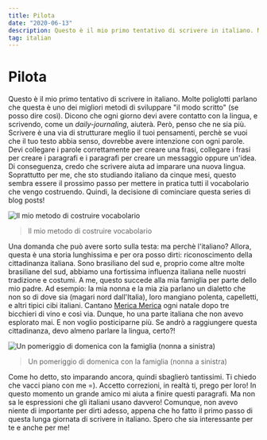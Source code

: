 ```yaml
---
title: Pilota
date: "2020-06-13"
description: Questo è il mio primo tentativo di scrivere in italiano. Molte poliglotti parlano che questa è uno dei migliori metodi di sviluppare
tag: italian
---
```


# Pilota

Questo è il mio primo tentativo di scrivere in italiano. Molte poliglotti
parlano che questa è uno dei migliori metodi di sviluppare "il modo scritto"
(se posso dire così). Dicono che ogni giorno devi avere contatto con la lingua,
e scrivendo, come un *daily-journaling*, aiuterà. Però, penso che ne sia più.
Scrivere è una via di strutturare meglio il tuoi pensamenti, perchè se vuoi che
il tuo testo abbia senso, dovrebbe avere intenzione con ogni parole. Devi
collegare i parole correttamente per creare una frasi, collegare i frasi per
creare i paragrafi e i paragrafi per creare un messaggio oppure un'idea. Di
conseguenza, credo che scrivere aiuta ad imparare una nuova lingua. Soprattutto
per me, che sto studiando italiano da cinque mesi, questo sembra essere il
prossimo passo per mettere in pratica tutti il vocabolario che vengo
costruendo. Quindi, la decisione di cominciare questa series di blog posts!


<Image
  src="/images/pilota-0.png"
  alt="Il mio metodo di costruire vocabolario"
  width={2000}
  priority
  className="next-image"
/>
> Il mio metodo di costruire vocabolario

Una domanda che può avere sorto sulla testa: ma perchè l'italiano? Allora,
questa è una storia lunghissima e per ora posso dirti: riconoscimento della
cittadinanza italiana. Sono brasiliano del sud e, proprio come altre molte
brasiliane del sud, abbiamo una fortissima influenza italiana nelle nuostri
tradizione e costumi. A me, questo succede alla mia famiglia per parte dello
mio padre. Ad esempio: la mia nonna e la mia zia parlano un dialetto che non so
di dove sia (magari nord dall'Italia), loro mangiano polenta, capelletti, e
altri tipici cibi italiani. Cantano [Merica
Merica](https://www.youtube.com/watch?v=HPAEJHW3phs) ogni natale dopo tre
bicchieri di vino e così via. Dunque, ho una parte italiana che non avevo
esplorato mai. E non voglio posticiparne più. Se andrò a raggiungere questa
cittadinanza, devo almeno parlare la lingua, certo?!

<Image
  src="/images/pilota-1.png"
  alt="Un pomeriggio di domenica con la famiglia (nonna a
sinistra)"
  width={2000}
  priority
  className="next-image"
/>
> Un pomeriggio di domenica con la famiglia (nonna a sinistra)

Come ho detto, sto imparando ancora, quindi sbaglierò tantissimi. Ti chiedo che
vacci piano con me =).  Accetto correzioni, in realtà ti, prego per loro! In
questo momento un grande amico mi aiuta a finire questi paragrafi. Ma non sa le
espressioni che gli italiani usano davvero! Comunque, non avevo niente di
importante per dirti adesso, appena che ho fatto il primo passo di questa lunga
giornata di scrivere in italiano. Spero che sia interessante per te e anche per
me!
